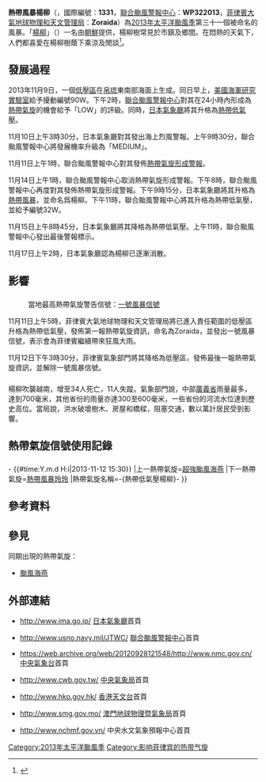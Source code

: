 {{NoteUTC+8}}
{{NoteTA
|G1=TyphoonNew
|G2=TyphoonOld
|G3=Weather
|T=zh:熱帶風暴楊柳 (2013年); zh-cn:热带风暴杨柳 (2013年); zh-hk:熱帶低氣壓楊柳 (2013年); zh-tw:輕度颱風楊柳 (2013年)
|1=zh:熱帶風暴楊柳; zh-cn:热带风暴杨柳; zh-hk:熱帶低氣壓楊柳; zh-tw:輕度颱風楊柳
|skin=typhoon
}}
{{About|2013年的熱帶風暴楊柳|其他名為楊柳的熱帶氣旋|颱風楊柳}}
{{颱風基礎資訊新
|颱風名稱               = 熱帶風暴楊柳
|外文名稱               = Tropical Storm Podul
|外文語言               = 英文
|代表圖像               = Zoraida Nov 14 2013 0305Z.jpg
|代表圖像名稱           = 11月14日的熱帶風暴楊柳
|形成日期               = 2013年11月9日
|消散日期               = 2013年11月17日
|十分鐘平均風速JMA      = 35|JMA=knot
|十分鐘平均風速CWB      = 18|CWB=m/s
|十分鐘平均風速KMA      = 18|KMA=m/s
|十分鐘平均風速HKO      = 55
|十分鐘平均風速PAGASA   = 55
|十分鐘平均風速NCHMF    = 65
|二分鐘平均風速         = 18|NMC=m/s
|一分鐘平均風速         = 30|SSHS=knot<!--JWTC-->
|瞬間最大陣風           = 95<!--JMA-->
|最低氣壓               = 1000<!--JMA-->
|財產損失               = 
|死傷人數               = {{VIE}}超過30死<ref>{{cite news |title=越南中南部水災多人死 |url=http://news.tvb.com/world/5287a2b26db28cfe5e000002 |publisher=[[無綫新聞|無綫新聞]] |date=2013年11月17日 |accessdate=2013年11月17日 |archive-date=2020年11月29日 |archive-url=https://web.archive.org/web/20201129172844/http://news.tvb.com/world/5287a2b26db28cfe5e000002 |dead-url=no }}{{zh-yue}}</ref>
|影響地區               = {{PLW}}<br>{{PHI}}<br>{{VIE}}<br>
|備註                   = <small>[[菲律賓大氣地球物理和天文管理局|菲律賓大氣地球物理和天文管理局]]在此熱帶氣旋離開其責任範圍之後，沒有再更新其風速資料</small>
|颱風路徑圖             = Podul 2013 track.png
|風季年份               = 2013
|風季位置               = 太平洋
}}
'''熱帶風暴楊柳'''（{{lang-en|'''Tropical Storm Podul'''}}，國際編號：'''1331'''，[[聯合颱風警報中心|聯合颱風警報中心]]：'''WP322013'''，[[菲律賓大氣地球物理和天文管理局|菲律賓大氣地球物理和天文管理局]]：'''Zoraida'''）為[[2013年太平洋颱風季|2013年太平洋颱風季]]第三十一個被命名的風暴。「[[楊柳|楊柳]]」（{{lang-ko|버들}}）一名由[[朝鮮|朝鮮]]提供，楊柳樹常見於市鎮及鄉間。在悶熱的天氣下，人們都喜愛在楊柳樹蔭下乘涼及閒談<ref>{{cite web|url=http://www.weather.gov.hk/informtc/sound/tc_pronunciation2011_uc.htm#N.Korea|title=熱帶氣旋名稱的意義|author=香港天文台|accessdate=2013-11-14|archive-url=https://web.archive.org/web/20180926223310/http://www.weather.gov.hk/informtc/sound/tc_pronunciation2011_uc.htm#N.Korea|archive-date=2018-09-26|dead-url=yes}}</ref>。

==發展過程==
{{phs wikify}}
2013年11月9日，一個[[低壓區|低壓區]]在[[帛琉|帛琉]]東南部海面上生成。同日早上，[[美國海軍研究實驗室|美國海軍研究實驗室]]給予擾動編號90W。下午2時，[[聯合颱風警報中心|聯合颱風警報中心]]對其在24小時內形成為[[熱帶氣旋|熱帶氣旋]]的機會給予「LOW」的評級。同時，[[日本氣象廳|日本氣象廳]]將其升格為[[熱帶低氣壓|熱帶低氣壓]]。

11月10日上午3時30分，日本氣象廳對其發出海上烈風警報。上午9時30分，聯合颱風警報中心將發展機率升級為「MEDIUM」。

11月11日上午1時，聯合颱風警報中心對其發佈[[熱帶氣旋形成警報|熱帶氣旋形成警報]]。

11月14日上午1時，聯合颱風警報中心取消熱帶氣旋形成警報。下午8時，聯合颱風警報中心再度對其發佈熱帶氣旋形成警報。下午9時15分，日本氣象廳將其升格為[[熱帶風暴|熱帶風暴]]，並命名爲楊柳。下午11時，聯合颱風警報中心將其升格為熱帶低氣壓，並給予編號32W。

11月15日上午8時45分，日本氣象廳將其降格為熱帶低氣壓。上午11時，聯合颱風警報中心發出最後警報標示。

11月17日上午2時，日本氣象廳認為楊柳已逐漸消散。

==影響==
==={{PHI}}===
: 當地最高熱帶氣旋警告信號：[[熱帶氣旋警告#菲律賓|一號風暴信號]]
11月11日上午5時，菲律賓大氣地球物理和天文管理局將已進入責任範圍的低壓區升格為熱帶低氣壓，發佈第一報熱帶氣旋資訊，命名為Zoraida，並發出一號風暴信號，表示會為菲律賓繼續帶來狂風大雨。

11月12日下午3時30分，菲律賓氣象部門將其降格為低壓區，發佈最後一報熱帶氣旋資訊，並解除一號風暴信號。

==={{VIE}}===
楊柳吹襲越南，增至34人死亡，11人失蹤。氣象部門說，中部[[廣義省|廣義省]]雨量最多，達到700毫米，其他省份的雨量亦達300至600毫米，一些省份的河流水位達到歷史高位。當局說，洪水破壞樹木、房屋和橋樑，阻塞交通，數以萬計居民受到影響。

==熱帶氣旋信號使用記錄==
==={{PHI}}===
{{熱帶氣旋警告使用記錄
|氣象台=[[菲律賓大氣地球物理和天文管理局|菲律賓大氣地球物理和天文管理局]]
|警告系統=[[熱帶氣旋警告#菲律賓|風暴信號]]
|熱帶氣旋警告=[[熱帶氣旋警告#菲律賓|一號風暴信號]]
|使用時間={{#time:Y.m.d H:i|2013-11-11 05:00}} - {{#time:Y.m.d H:i|2013-11-12 15:30}}
|上一熱帶氣旋=[[颱風海燕_(2013年)|超強颱風海燕]]
|下一熱帶氣旋=[[熱帶風暴玲玲_(2014年)|熱帶風暴玲玲]]
|熱帶氣旋名稱=-{熱帶低氣壓楊柳}-
}}

==參考資料==
{{reflist|2}}

==參見==
{{Commons category|Tropical Storm Podul (2013)}}
同期出現的熱帶氣旋：
*[[颱風海燕_(2013年)|颱風海燕]]

==外部連結==
*{{ja}}http://www.jma.go.jp/ {{Wayback|url=http://www.jma.go.jp/ |date=20061107170045 }} [[日本氣象廳|日本氣象廳]]首頁
*{{en}}http://www.usno.navy.mil/JTWC/ {{Wayback|url=http://www.usno.navy.mil/JTWC/ |date=20150809201922 }} [[聯合颱風警報中心|聯合颱風警報中心]]首頁
*{{zh-cn}}https://web.archive.org/web/20120928121548/http://www.nmc.gov.cn/ [[中央氣象台|中央氣象台]]首頁
*{{zh-tw}}http://www.cwb.gov.tw/ {{Wayback|url=http://www.cwb.gov.tw/ |date=20181025071210 }} [[中央氣象局|中央氣象局]]首頁
*{{zh-hk}}http://www.hko.gov.hk/ {{Wayback|url=http://www.hko.gov.hk/ |date=20110224003313 }} [[香港天文台|香港天文台]]首頁
*{{zh-hk}}http://www.smg.gov.mo/ {{Wayback|url=http://www.smg.gov.mo/ |date=20140517030343 }} [[澳門地球物理暨氣象局|澳門地球物理暨氣象局]]首頁
*{{vi}}http://www.nchmf.gov.vn/ {{Wayback|url=http://www.nchmf.gov.vn/ |date=20131004142755 }} 中央水文氣象預報中心首頁

{{2013_Pacific_typhoon_season_buttons}}
[[Category:2013年太平洋颱風季|Category:2013年太平洋颱風季]]
[[Category:影响菲律宾的热带气旋|Category:影响菲律宾的热带气旋]]